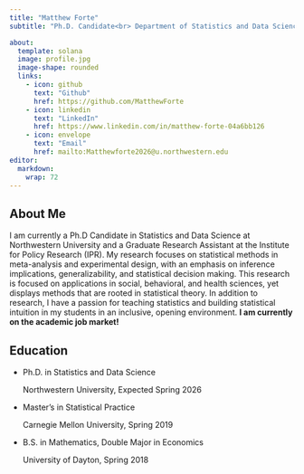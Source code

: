 ```yaml
---
title: "Matthew Forte"
subtitle: "Ph.D. Candidate<br> Department of Statistics and Data Science,<br> Northwestern University"

about: 
  template: solana
  image: profile.jpg
  image-shape: rounded
  links: 
    - icon: github
      text: "Github"
      href: https://github.com/MatthewForte
    - icon: linkedin
      text: "LinkedIn"
      href: https://www.linkedin.com/in/matthew-forte-04a6bb126
    - icon: envelope
      text: "Email"
      href: mailto:Matthewforte2026@u.northwestern.edu
editor: 
  markdown: 
    wrap: 72
---
```


## About Me

I am currently a Ph.D Candidate in Statistics and Data Science at Northwestern University and a Graduate Research Assistant at the Institute for Policy Research (IPR). My research focuses on statistical methods in meta-analysis and experimental design, with an emphasis on inference implications, generalizability, and statistical decision making. This research is focused on applications in social, behavioral, and health sciences, yet displays methods that are rooted in statistical theory. In addition to research, I have a passion for teaching statistics and building statistical intuition in my students in an inclusive, opening environment. **I am currently on the academic job market!**

## Education

<ul class="ul-edu fa-ul">

<li>

<i class="fa-li fa fa-graduation-cap"></i>

::: description
<p class="course">

Ph.D. in Statistics and Data Science

</p>

<p class="institution">

Northwestern University, Expected Spring 2026

</p>
:::

</li>

<li>

<i class="fa-li fa fa-graduation-cap"></i>

::: description
<p class="course">

Master's in Statistical Practice

</p>

<p class="institution">

Carnegie Mellon University, Spring 2019

</p>
:::

</li>

<li>

<i class="fa-li fa fa-graduation-cap"></i>

::: description
<p class="course">

B.S. in Mathematics, Double Major in Economics

</p>

<p class="institution">

University of Dayton, Spring 2018

</p>
:::

</li>

</ul>
